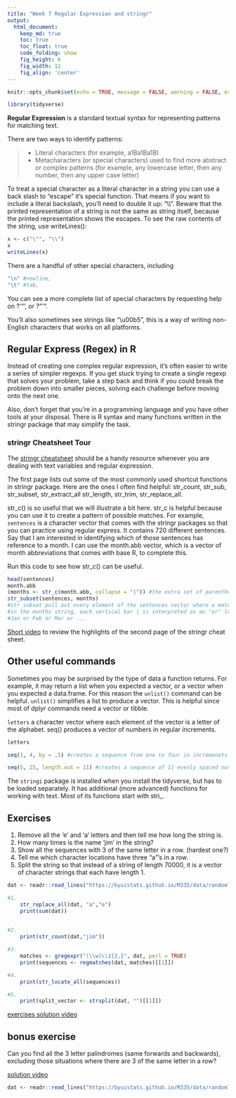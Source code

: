 ---
title: "Week 7 Regular Expression and stringr"
output: 
  html_document:  
    keep_md: true
    toc: true
    toc_float: true
    code_folding: show
    fig_height: 6
    fig_width: 12
    fig_align: 'center'
---

```{r, echo=FALSE}
knitr::opts_chunk$set(echo = TRUE, message = FALSE, warning = FALSE, error = TRUE)

```

```{r include = FALSE}
library(tidyverse)
```

**Regular Expression** is a standard textual syntax for representing patterns for matching text. 

There are two ways to identify patterns:

> - Literal characters (for example, a1Ba1Ba1B)
> - Metacharacters (or special characters) used to find more abstract or complex patterns (for example, any lowercase letter, then any number, then any upper case letter)

To treat a special character as a literal character in a string you can use a back slash to “escape” it's special function. That means if you want to include a literal backslash, you’ll need to double it up: "\\\\". Beware that the printed representation of a string is not the same as string itself, because the printed representation shows the escapes. To see the raw contents of the string, use writeLines():

```{r eval = FALSE, echo=TRUE}
x <- c("\"", "\\")
x
writeLines(x)
```

There are a handful of other special characters, including 

```{r eval = FALSE}
"\n" #newline, 
"\t" #tab, 
```

You can see a more complete list of special characters by requesting help on ?'"', or ?"'". 

You’ll also sometimes see strings like "\\u00b5", this is a way of writing non-English characters that works on all platforms.

## Regular Express (Regex) in R

Instead of creating one complex regular expression, it’s often easier to write a series of simpler regexps. If you get stuck trying to create a single regexp that solves your problem, take a step back and think if you could break the problem down into smaller pieces, solving each challenge before moving onto the next one.

Also, don’t forget that you’re in a programming language and you have other tools at your disposal. There is R syntax and many functions written in the stringr package that may simplify the task.

### stringr Cheatsheet Tour

The [stringr cheatsheet](http://edrub.in/CheatSheets/cheatSheetStringr.pdf) should be a handy resource whenever you are dealing with text variables and regular expression.

The first page lists out some of the most commonly used shortcut functions in stringr package. Here are the ones I often find helpful: str_count, str_sub, str_subset, str_extract_all str_length, str_trim, str_replace_all.

str_c() is so useful that we will illustrate a bit here. str_c is helpful because you can use it to create a pattern of possible matches. For example, `sentences` is a character vector that comes with the stringr packages so that you can practice using regular express. It contains 720 different sentences. Say that I am interested in identifying which of those sentences has reference to a month. I can use the month.abb vector, which is a vector of month abbreviations that comes with base R, to complete this.

Run this code to see how str_c() can be useful.

```{r eval = FALSE, echo = TRUE}
head(sentences)
month.abb
(months <- str_c(month.abb, collapse = "|")) #the extra set of parenthesis prints the result to the screen
str_subset(sentences, months) 
#str_subset pull out every element of the sentences vector where a match is found in the months string
#in the months string, each vertical bar | is interpreted as an "or" logic. So it is looking to match on
#Jan or Feb or Mar or ...

```

[Short video](https://www.loom.com/share/85c09fd015e74af9b3942e20882040fa) to review the highlights of the second page of the stringr cheat sheet.

## Other useful commands

Sometimes you may be surprised by the type of data a function returns. For example, it may return a list when you expected a vector, or a vector when you expected a data.frame. For this reason the `unlist()` command can be helpful. `unlist()` simplifies a list to produce a vector. This is helpful since most of dplyr commands need a vector or tibble.

`letters` a character vector where each element of the vector is a letter of the alphabet. seq() produces a vector of numbers in regular increments.
```{r}
letters

seq(1, 4, by = .5) #creates a sequence from one to four in incremenets of 0.5

seq(5, 25, length.out = 11) #creates a sequence of 11 evenly spaced numbers from 5 to 25
```

The `stringi` package is installed when you install the tidyverse, but has to be loaded separately. It has additional (more advanced) functions for working with text. Most of its functions start with stri_. 


## Exercises

1. Remove all the 'e' and 'a' letters and then tell me how long the string is.
2. How many times is the name 'jim' in the string? 
3. Show all the sequences with 3 of the same letter in a row. (hardest one?)
4. Tell me which character locations have three "a"'s in a row. 
5. Split the string so that instead of a string of length 70000, it is a vector of character strings that each have length 1.


```{r echo = TRUE, eval = FALSE}
dat <- readr::read_lines("https://byuistats.github.io/M335/data/randomletters.txt")

#1. 
    str_replace_all(dat, "a","e")
    print(sum(dat))
    

#2.
    print(str_count(dat,"jim"))

#3.
    matches <- gregexpr("(\\w)\\1{2,}", dat, perl = TRUE)
    print(sequences <- regmatches(dat, matches)[[1]])

#4.
    print(str_locate_all(sequences))

#5.
    print(split_vector <- strsplit(dat, "")[[1]])


```

[exercises solution video](https://www.loom.com/share/49eeaf2ec7f144369e403fd289b60b76)

## bonus exercise

Can you find all the 3 letter palindromes (same forwards and backwards), excluding those situations where there are 3 of the same letter in a row?

[solution video](https://www.loom.com/share/1253a92126c64454b406235efa90c3f0)

```{r}
dat <- readr::read_lines("https://byuistats.github.io/M335/data/randomletters.txt")

```

